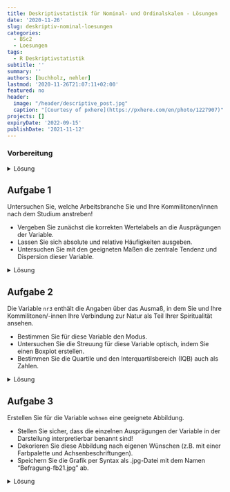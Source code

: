 ```yaml
---
title: Deskriptivstatistik für Nominal- und Ordinalskalen - Lösungen
date: '2020-11-26'
slug: deskriptiv-nominal-loesungen
categories:
  - BSc2
  - Loesungen
tags:
  - R Deskriptivstatistik
subtitle: ''
summary: ''
authors: [buchholz, nehler]
lastmod: '2020-11-26T21:07:11+02:00'
featured: no
header:
  image: "/header/descriptive_post.jpg"
  caption: "[Courtesy of pxhere](https://pxhere.com/en/photo/1227907)"
projects: []
expiryDate: '2022-09-15'
publishDate: '2021-11-12'
---
```



### Vorbereitung

<details><summary>Lösung</summary>

Laden Sie zunächst den Datensatz `fb21` von der pandar-Website herunter und dann ein.

```r
load(url('https://pandar.netlify.app/post/fb21.rda'))   # Daten laden
```

Die Bedeutung der einzelnen Variablen und ihre Antwortkategorien können Sie dem Dokument [variablen.pdf](/post/variablen.pdf) entnehmen.

Verschaffen Sie sich nun einen Überblick über den Datensatz:

```r
dim(fb21)
str(fb21)
```

Der Datensatz besteht aus `r nrow(fb21)` Zeilen (Beobachtungen) und `r ncol(fb21)` Spalten (=Variablen).

</details>



## Aufgabe 1

Untersuchen Sie, welche Arbeitsbranche Sie und Ihre Kommilitonen/innen nach dem Studium anstreben!  

* Vergeben Sie zunächst die korrekten Wertelabels an die Ausprägungen der Variable.  
* Lassen Sie sich absolute und relative Häufigkeiten ausgeben.  
* Untersuchen Sie mit den geeigneten Maßen die zentrale Tendenz und Dispersion dieser Variable.  


<details><summary>Lösung</summary>

**Faktor erstellen**

```r
fb21$ziel <- factor(fb21$ziel,
                        levels = 1:4,
                        labels = c("Wirtschaft", "Therapie", "Forschung", "Andere"))
levels(fb21$ziel)
```

**Absolute und relative Häufigkeiten anfordern**  

```r
table(fb21$ziel)              # absolut
prop.table(table(fb21$ziel))  # relativ
```

**Zentrale Tendenz und Dispersion für nominalskalierte Variablen: Modus, relativer Informationsgehalt**

```r
# Modus
which.max(table(fb21$ziel))
```

```r
#relativer Informationsgehalt
hj <- prop.table(table(fb21$ziel))  # hj erstellen
ln_hj <- log(hj)                    # Logarithmus bestimmen
summand <- ln_hj * hj               # Berechnung fuer jede Kategorie
summe <- sum(summand)               # Gesamtsumme
k <- length(hj)                     # Anzahl Kategorien bestimmen
relInf <- -1/log(k) * summe         # Relativer Informationsgehalt
relInf
```

Der Modus der Variable lautet `r names(which.max(table(fb21$ziel)))` - die meisten Ihres Jahrgangs (*n* = `r max(table(fb21$ziel))` bzw. `r round(max(prop.table(table(fb21$ziel)))*100,2)`%) streben einen Job in diesem Bereich an. Der relative Informationsgehalt der Variable beträgt `r round(relInf, 2)`.

</details>



## Aufgabe 2

Die Variable `nr3` enthält die Angaben über das Ausmaß, in dem Sie und Ihre Kommilitonen/-innen Ihre Verbindung zur Natur als Teil Ihrer Spiritualität ansehen.

* Bestimmen Sie für diese Variable den Modus.     
* Untersuchen Sie die Streuung für diese Variable optisch, indem Sie einen Boxplot erstellen.  
* Bestimmen Sie die Quartile und den Interquartilsbereich (IQB) auch als Zahlen.

<details><summary>Lösung</summary>

**Modus**

```r
which.max(table(fb21$nr3))
```

**Häufigkeiten**

```r
table(fb21$nr3)
prop.table(table(fb21$nr3))
```

Der Modus der Variable "nr3" beträgt `r which.max(table(fb21$nr3))`, d.h. diese Antwortkategorie wurde am häufigsten genannt (*n* = `r max(table(fb21$nr3))` bzw. `r round(max(prop.table(table(fb21$nr3)))*100,2)`%).

**Boxplot**

```r
boxplot(fb21$nr3)
```

**Quartile**

```r
quantile(fb21$nr3, c(.25,.5,.75), na.rm=T)
```

Der Median beträgt `r quantile(fb21$nr3, .5, na.rm=T)`. Das 1. und 3. Quartil betragen `r quantile(fb21$nr3, .25, na.rm=T)` bzw. `r quantile(fb21$nr3, .75, na.rm=T)`. Folglich beträgt der Interquartilsbereich (IQB) `r  quantile(fb21$nr3, .75, na.rm=T)-quantile(fb21$nr3, .25, na.rm=T)`.

</details>


## Aufgabe 3

Erstellen Sie für die Variable `wohnen` eine geeignete Abbildung.   

* Stellen Sie sicher, dass die einzelnen Ausprägungen der Variable in der Darstellung interpretierbar benannt sind!  
* Dekorieren Sie diese Abbildung nach eigenen Wünschen (z.B. mit einer Farbpalette und Achsenbeschriftungen).
* Speichern Sie die Grafik per Syntax als .jpg-Datei mit dem Namen "Befragung-fb21.jpg" ab.

<details><summary>Lösung</summary>

**Faktor erstellen**

```r
fb21$wohnen <- factor(fb21$wohnen, 
                      levels = 1:4, 
                      labels = c("WG", "bei Eltern", "alleine", "sonstiges"))
```

**Default Darstellung und überarbeitete Grafik**

Um die Vergleichbarkeit zu erhöhen, wird im folgenden Code ein kleiner Trick angewendet. Die beiden Histogramme sollten am besten gleichzeitig unter **Plots** angezeigt werden. Durch die verwendete Funktion `par()` kann man verschiedene Plots gemeinsam in einem Fenster zeichnen. Das Argument bestimmt dabei, dass es eine Zeile und zwei Spalten für die Plots gibt.

```r
par(mfrow=c(1,2))

# Default
barplot(table(fb21$wohnen))

# Überarbeitet
barplot(
  # wichtig: Funktion auf Häufigkeitstabelle, nicht die Variable selbst anwenden:
  table(fb21$wohnen),                               
  # aussagekräftiger Titel, inkl. Zeilenumbruch ("\n") 
  main = "Befragung Erstis im WS 20/21:\nAktuelle Wohnsituation", 
  # y-Achsen-Beschriftung:
  ylab = "Häufigkeit",
  # Farben aus einer Farbpalette:
  col = rainbow(10),
  # Platz zwischen Balken minimieren:
  space = 0.1,
  # graue Umrandungen der Balken:
  border = "grey2",
  # Unterscheidlich dichte Schattierungen (statt Füllung) für die vier Balken:
  density = c(50, 75, 25, 50),
  # Richtung, in dem die Schattierung in den vier Balken verläuft
  angle = c(-45, 0, 45, 90),
  # Schriftausrichtung der Achsen horizontal:
  las=2,
  #y-Achse erweitern, sodass mehr Platz zum Titel bleibt:
  ylim = c(0,60))
```

**Speichern (per Syntax)**

```r
jpeg("Befragung-fb21.jpg", width=20, height=10, units="cm", res=200)
barplot(
  table(fb21$wohnen),                               
  main = "Befragung Erstis im WS 21/22:\nAktuelle Wohnsituation", 
  ylab = "Häufigkeit",
  col = rainbow(10),
  space = 0.1,
  border = "grey2",
  density = c(50,75,25,50),
  angle = c(-45,0,45,90),
  las=2,
  ylim = c(0,60))
dev.off()
```

Im Arbeitsverzeichnis sollte die Datei nun vorliegen.

</details>



